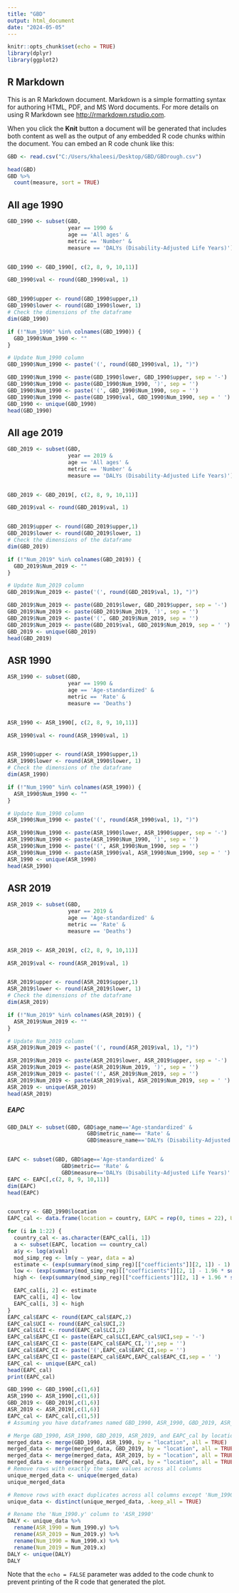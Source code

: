 ```yaml
---
title: "GBD"
output: html_document
date: "2024-05-05"
---
```


```r
knitr::opts_chunk$set(echo = TRUE)
library(dplyr)
library(ggplot2)
```

## R Markdown

This is an R Markdown document. Markdown is a simple formatting syntax for authoring HTML, PDF, and MS Word documents. For more details on using R Markdown see <http://rmarkdown.rstudio.com>.

When you click the **Knit** button a document will be generated that includes both content as well as the output of any embedded R code chunks within the document. You can embed an R code chunk like this:

```r
GBD <- read.csv("C:/Users/khaleesi/Desktop/GBD/GBDrough.csv")

head(GBD)
GBD %>%
  count(measure, sort = TRUE) 
```

## All age 1990
```r
GBD_1990 <- subset(GBD, 
                   year == 1990 & 
                   age == 'All ages' & 
                   metric == 'Number' & 
                   measure == 'DALYs (Disability-Adjusted Life Years)')


GBD_1990 <- GBD_1990[, c(2, 8, 9, 10,11)] 

GBD_1990$val <- round(GBD_1990$val, 1)  


GBD_1990$upper <- round(GBD_1990$upper,1)
GBD_1990$lower <- round(GBD_1990$lower, 1)
# Check the dimensions of the dataframe
dim(GBD_1990)

if (!"Num_1990" %in% colnames(GBD_1990)) {
  GBD_1990$Num_1990 <- ""
}

# Update Num_1990 column
GBD_1990$Num_1990 <- paste('(', round(GBD_1990$val, 1), ")")

GBD_1990$Num_1990 <- paste(GBD_1990$lower, GBD_1990$upper, sep = '-') 
GBD_1990$Num_1990 <- paste(GBD_1990$Num_1990, ')', sep = '')              
GBD_1990$Num_1990 <- paste('(', GBD_1990$Num_1990, sep = '')  
GBD_1990$Num_1990 <- paste(GBD_1990$val, GBD_1990$Num_1990, sep = ' ')
GBD_1990 <- unique(GBD_1990)
head(GBD_1990)
```
## All age 2019
```r
GBD_2019 <- subset(GBD, 
                   year == 2019 & 
                   age == 'All ages' & 
                   metric == 'Number' & 
                   measure == 'DALYs (Disability-Adjusted Life Years)')


GBD_2019 <- GBD_2019[, c(2, 8, 9, 10,11)] 

GBD_2019$val <- round(GBD_2019$val, 1)  


GBD_2019$upper <- round(GBD_2019$upper,1)
GBD_2019$lower <- round(GBD_2019$lower, 1)
# Check the dimensions of the dataframe
dim(GBD_2019)

if (!"Num_2019" %in% colnames(GBD_2019)) {
  GBD_2019$Num_2019 <- ""
}

# Update Num_2019 column
GBD_2019$Num_2019 <- paste('(', round(GBD_2019$val, 1), ")")

GBD_2019$Num_2019 <- paste(GBD_2019$lower, GBD_2019$upper, sep = '-') 
GBD_2019$Num_2019 <- paste(GBD_2019$Num_2019, ')', sep = '')              
GBD_2019$Num_2019 <- paste('(', GBD_2019$Num_2019, sep = '')  
GBD_2019$Num_2019 <- paste(GBD_2019$val, GBD_2019$Num_2019, sep = ' ')
GBD_2019 <- unique(GBD_2019)
head(GBD_2019)
```
## ASR 1990
```r
ASR_1990 <- subset(GBD, 
                   year == 1990 & 
                   age == 'Age-standardized' & 
                   metric == 'Rate' & 
                   measure == 'Deaths')


ASR_1990 <- ASR_1990[, c(2, 8, 9, 10,11)] 

ASR_1990$val <- round(ASR_1990$val, 1)  


ASR_1990$upper <- round(ASR_1990$upper,1)
ASR_1990$lower <- round(ASR_1990$lower, 1)
# Check the dimensions of the dataframe
dim(ASR_1990)

if (!"Num_1990" %in% colnames(ASR_1990)) {
  ASR_1990$Num_1990 <- ""
}

# Update Num_1990 column
ASR_1990$Num_1990 <- paste('(', round(ASR_1990$val, 1), ")")

ASR_1990$Num_1990 <- paste(ASR_1990$lower, ASR_1990$upper, sep = '-') 
ASR_1990$Num_1990 <- paste(ASR_1990$Num_1990, ')', sep = '')              
ASR_1990$Num_1990 <- paste('(', ASR_1990$Num_1990, sep = '')  
ASR_1990$Num_1990 <- paste(ASR_1990$val, ASR_1990$Num_1990, sep = ' ')
ASR_1990 <- unique(ASR_1990)
head(ASR_1990)
```

## ASR 2019
```r
ASR_2019 <- subset(GBD, 
                   year == 2019 & 
                   age == 'Age-standardized' & 
                   metric == 'Rate' & 
                   measure == 'Deaths')


ASR_2019 <- ASR_2019[, c(2, 8, 9, 10,11)] 

ASR_2019$val <- round(ASR_2019$val, 1)  


ASR_2019$upper <- round(ASR_2019$upper,1)
ASR_2019$lower <- round(ASR_2019$lower, 1)
# Check the dimensions of the dataframe
dim(ASR_2019)

if (!"Num_2019" %in% colnames(ASR_2019)) {
  ASR_2019$Num_2019 <- ""
}

# Update Num_2019 column
ASR_2019$Num_2019 <- paste('(', round(ASR_2019$val, 1), ")")

ASR_2019$Num_2019 <- paste(ASR_2019$lower, ASR_2019$upper, sep = '-') 
ASR_2019$Num_2019 <- paste(ASR_2019$Num_2019, ')', sep = '')              
ASR_2019$Num_2019 <- paste('(', ASR_2019$Num_2019, sep = '')  
ASR_2019$Num_2019 <- paste(ASR_2019$val, ASR_2019$Num_2019, sep = ' ')
ASR_2019 <- unique(ASR_2019)
head(ASR_2019)
```
##### EAPC
```r
GBD_DALY <- subset(GBD, GBD$age_name=='Age-standardized' & 
                         GBD$metric_name== 'Rate' &
                         GBD$measure_name=='DALYs (Disability-Adjusted Life Years)' )


EAPC <- subset(GBD, GBD$age=='Age-standardized' & 
                 GBD$metric== 'Rate' &
                 GBD$measure=='DALYs (Disability-Adjusted Life Years)' )
EAPC <- EAPC[,c(2, 8, 9, 10,11)] 
dim(EAPC)
head(EAPC)


country <- GBD_1990$location
EAPC_cal <- data.frame(location = country, EAPC = rep(0, times = 22), UCI = rep(0, times = 22), LCI = rep(0, times = 22)) 

for (i in 1:22) { 
  country_cal <- as.character(EAPC_cal[i, 1]) 
  a <- subset(EAPC, location == country_cal)  
  a$y <- log(a$val)
  mod_simp_reg <- lm(y ~ year, data = a) 
  estimate <- (exp(summary(mod_simp_reg)[["coefficients"]][2, 1]) - 1) * 100 
  low <- (exp(summary(mod_simp_reg)[["coefficients"]][2, 1] - 1.96 * summary(mod_simp_reg)[["coefficients"]][2, 2]) - 1) * 100
  high <- (exp(summary(mod_simp_reg)[["coefficients"]][2, 1] + 1.96 * summary(mod_simp_reg)[["coefficients"]][2, 2]) - 1) * 100

  EAPC_cal[i, 2] <- estimate
  EAPC_cal[i, 4] <- low
  EAPC_cal[i, 3] <- high
}
EAPC_cal$EAPC <- round(EAPC_cal$EAPC,2) 
EAPC_cal$UCI <- round(EAPC_cal$UCI,2)
EAPC_cal$LCI <- round(EAPC_cal$LCI,2)
EAPC_cal$EAPC_CI <- paste(EAPC_cal$LCI,EAPC_cal$UCI,sep = '-') 
EAPC_cal$EAPC_CI <- paste(EAPC_cal$EAPC_CI,')',sep = '') 
EAPC_cal$EAPC_CI <- paste('(',EAPC_cal$EAPC_CI,sep = '') 
EAPC_cal$EAPC_CI <- paste(EAPC_cal$EAPC,EAPC_cal$EAPC_CI,sep = ' ') 
EAPC_cal <- unique(EAPC_cal)
head(EAPC_cal)
print(EAPC_cal)
```
```r
GBD_1990 <- GBD_1990[,c(1,6)]  
ASR_1990 <- ASR_1990[,c(1,6)]
GBD_2019 <- GBD_2019[,c(1,6)]
ASR_2019 <- ASR_2019[,c(1,6)]
EAPC_cal <- EAPC_cal[,c(1,5)]
# Assuming you have dataframes named GBD_1990, ASR_1990, GBD_2019, ASR_2019, and EAPC_cal

# Merge GBD_1990, ASR_1990, GBD_2019, ASR_2019, and EAPC_cal by location
merged_data <- merge(GBD_1990, ASR_1990, by = "location", all = TRUE)
merged_data <- merge(merged_data, GBD_2019, by = "location", all = TRUE)
merged_data <- merge(merged_data, ASR_2019, by = "location", all = TRUE)
merged_data <- merge(merged_data, EAPC_cal, by = "location", all = TRUE)
# Remove rows with exactly the same values across all columns
unique_merged_data <- unique(merged_data)
unique_merged_data
```
```r
# Remove rows with exact duplicates across all columns except 'Num_1990.y'
unique_data <- distinct(unique_merged_data, .keep_all = TRUE)

# Rename the 'Num_1990.y' column to 'ASR_1990'
DALY <- unique_data %>% 
  rename(ASR_1990 = Num_1990.y) %>% 
  rename(ASR_2019 = Num_2019.y) %>% 
  rename(Num_1990 = Num_1990.x) %>% 
  rename(Num_2019 = Num_2019.x)  
DALY <- unique(DALY)
DALY
```

Note that the `echo = FALSE` parameter was added to the code chunk to prevent printing of the R code that generated the plot.
